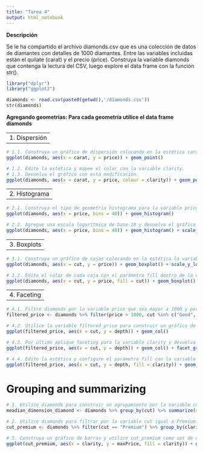 ```yaml
---
title: "Tarea 4"
output: html_notebook
---
```


__Descripción__

Se le ha compartido el archivo diamonds.csv que es una colección de datos de diamantes con detalles de 1000 diamantes. Entre las variables incluidas están el quilate (carat) y el precio (price).
Construya la variable diamonds que contenga la lectura del CSV, luego explore el data frame con la función str().

```r
library("dplyr")
library("ggplot2")

diamonds <- read.csv(paste0(getwd(),'/diamonds.csv'))
str(diamonds)
```


__Agregando geometrías: Para cada geometría utilice el data frame diamonds__

---
1. Dispersión
---

```r
# 1.1. Construya un gráfico de dispersión colocando en la estética carat (eje x) versus price (eje y), luego devuelva el gráfico.
ggplot(diamonds, aes(x = carat, y = price)) + geom_point()

# 1.2. Edite la estética y mapee el color con la variable clarity.
# 1.3. Devuelva el gráfico con esta modificación.
ggplot(diamonds, aes(x = carat, y = price, colour = clarity)) + geom_point()

```

---
2. Histograma
---

```r
# 2.1. Construya el tipo de geometría histograma para la variable price. Configure el parámetro bins con el valor 40 y devuelva el gráfico.
ggplot(diamonds, aes(x = price, bins = 40)) + geom_histogram()

# 2.2. Agregue una escala logarítmica de base 10 y devuelva el gráfico para ver la diferencia.
ggplot(diamonds, aes(x = price, bins = 40)) + geom_histogram() + scale_x_log10()

```

---
3. Boxplots
---

```r
# 3.1. Construya un gráfico de cajas colocando en la estética la variable cut (eje x) versus price (eje y). Agregue una escala logarítmica por defecto y por último devuelva el gráfico.
ggplot(diamonds, aes(x = cut, y = price)) + geom_boxplot() + scale_y_log10()

# 3.2. Edite el color de cada caja con el parámetro fill dentro de la estética y asignando la variable cut. Por último devuelva el gráfico.
ggplot(diamonds, aes(x = cut, y = price, fill = cut)) + geom_boxplot() + scale_y_log10()

```
---
4. Faceting
---


```r
# 4.1. Filtre diamonds por la variable price que sea mayor a 1000 y por cut que contenga las categorías Good, Ideal y Premium. Luego asigne el resultado a la variable filtered_price. Dado que cut debe tomar en cuenta tres categorías específicas puede hacer uso del pipe %in% , a continuación un ejemplo de su uso: filter (var %in% c (“value1”, ”value2”, ”value3”) )
filtered_price <- diamonds %>% filter(price > 1000, cut %in% c("Good", "Ideal", "Premium"))

# 4.2. Utilice la variable filtered_price para construir un gráfico de barras, en la estética configure x = cut, y = depth.
ggplot(filtered_price, aes(x = cut, y = depth)) + geom_col()

# 4.3. Por último aplique faceting para la variable clarity y devuelva la parcela de gráficos.
ggplot(filtered_price, aes(x = cut, y = depth)) + geom_col() + facet_grid(~clarity)

# 4.4. Edite la estética y configure el parámetro fill con la variable clarity. Luego devuelva la parcela de gráficos con esta modificación.
ggplot(filtered_price, aes(x = cut, y = depth, fill = clarity)) + geom_col() + facet_grid(~clarity)

```

# Grouping and summarizing

```r

# 1. Utilice diamonds para construir un agrupamiento por la variable cut, luego aplique summarize para encontrar la media de las variables x, y, z (los nombres de los valores sumarizados serán mediaX, mediaY, mediaZ, respectivamente). Asigne el resultado a la variable median_dimension_diamond, por último imprima la variable.
meadian_dimension_diamond <- diamonds %>% group_by(cut) %>% summarize(mediaX = mean(x), mediaY = mean(y), mediaZ = mean(z))

# 2. Utilice diamonds para filtrar por la variable cut igual a Premium. Luego agrupe por la variable clarity y utilice summarize para encontrar minimo y maximo de price (los nombres de los valores sumarizados serán minPrice y maxPrice, respectivamente). Asigne el resultado a la variable cut_premium e imprima el valor de la variable.
cut_premium <- diamonds %>% filter(cut == "Premium") %>% group_by(clarity) %>% summarize(minPrice = min(price), maxPrice = max(price))

# 3. Construya un gráfico de barras y utilice cut_premium como set de datos, configure x=clarity, y=maxPrice y el color de relleno (fill) con la variable clarity. Por último devuelva el gráfico.
ggplot(cut_premium, aes(x = clarity, y = maxPrice, fill = clarity)) + geom_col()


```


